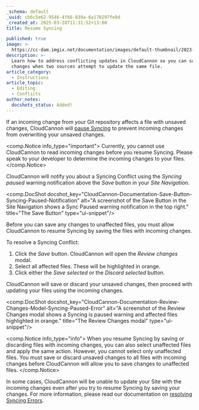 ```yaml
---
_schema: default
_uuid: cb6c5e62-9546-4f66-839a-6a170297fe8d
_created_at: 2025-03-28T11:31:52+13:00
title: Resume Syncing

published: true
image: >-
  https://cc-dam.imgix.net/documentation/images/default-thumbnail/2023-Q4/CloudCannon-Documentation-Thumbnail.png
description: >-
  Learn how to address conflicting updates in CloudCannon so you can save your
  changes when two sources attempt to update the same file.
article_category:
  - Instructions
article_topic:
  - Editing
  - Conflicts
author_notes:
  docshots_status: Added!
---
```

If an incoming change from your Git repository affects a file with unsaved changes, CloudCannon will [pause Syncing](/documentation/articles/why-is-syncing-paused/) to prevent incoming changes from overwriting your unsaved changes.

<comp.Notice info_type="important">
  Currently, you cannot use CloudCannon to read incoming changes before you resume Syncing. Please speak to your developer to determine the incoming changes to your files.
</comp.Notice>

CloudCannon will notify you about a Syncing Conflict using the *Syncing paused* warning notification above the *Save* button in your *Site Navigation*.

<comp.DocShot docshot_key="CloudCannon-Documentation-Save-Button-Syncing-Paused-Notification" alt="A screenshot of the Save Button in the Site Navigation shows a Sync Paused warning notification in the top right." title="The Save Button" type="ui-snippet"/>

Before you can save any changes to unaffected files, you must allow CloudCannon to resume Syncing by saving the files with incoming changes.

To resolve a Syncing Conflict:

1. Click the *Save* button. CloudCannon will open the *Review changes* modal.
2. Select all affected files. These will be highlighted in orange.
3. Click either the *Save selected* or the *Discard selected* button.

CloudCannon will save or discard your unsaved changes, then proceed with updating your files using the incoming changes.

<comp.DocShot docshot_key="CloudCannon-Documentation-Review-Changes-Model-Syncing-Paused-Error" alt="A screenshot of the Review Changes modal shows a Syncing is paused warning and affected files highlighted in orange." title="The Review Changes modal" type="ui-snippet"/>

<comp.Notice info_type="info">
  When you resume Syncing by saving or discarding files with incoming changes, you can also select unaffected files and apply the same action. However, you cannot select only unaffected files. You must save or discard unsaved changes to all files with incoming changes before CloudCannon will allow you to save changes to unaffected files.
</comp.Notice>

In some cases, CloudCannon will be unable to update your Site with the incoming changes even after you try to resume Syncing by saving your changes. For more information, please read our documentation on [resolving Syncing Errors](/documentation/articles/resolve-syncing-conflicts/).